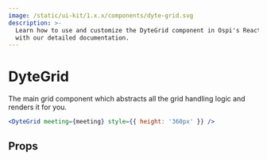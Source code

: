 ```yaml
---
image: /static/ui-kit/1.x.x/components/dyte-grid.svg
description: >-
  Learn how to use and customize the DyteGrid component in Ospi's React UI Kit
  with our detailed documentation.
---
```


# DyteGrid

The main grid component which abstracts all the grid handling logic and renders it for you.

```jsx live
<DyteGrid meeting={meeting} style={{ height: '360px' }} />
```

## Props

<PropsTable of="dyte-grid" />

<head>
  <title>React UI Kit DyteGrid</title>
</head>
